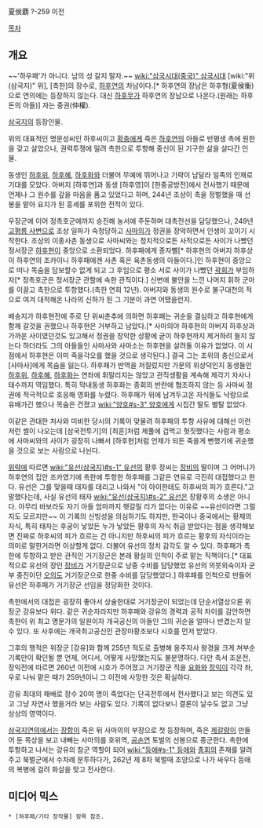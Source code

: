 夏侯覇
?-259 이전

[[목차]]
== 개요 ==
~~'하우패'가 아니다. 남의 성 갈지 말자.~~
[[wiki:"삼국시대(중국)" 삼국시대]] [wiki:"위(삼국지)" 위], [촉한]의 장수로, [[하후연]]의 차남이다.[* 하후연의 장남은 하후형(夏侯衡)으로 연의에는 등장하지 않는다. 대신 [[하후무]]가 하후연의 장남으로 나온다.(원래는 하후돈의 아들)] 자는 중권(仲權).

[[삼국지]]의 등장인물.

위의 대표적인 명문성씨인 하후씨이고 [[황충]]에게 죽은 [[하후연]]의 아들로 반평생 촉에 원한을 갖고 살았으나, 권력투쟁에 밀려 촉한으로 투항해 중신이 된 기구한 삶을 살다간 인물.

동생인 [[하후위]], [[하후혜]], [[하후화]]와 더불어 무예에 뛰어나고 기략이 남달라 일족의 인재로 기대를 모았다. 아버지 [하후연]과 동생 [하후영]이 [한중공방전]에서 전사했기 때문에 언제나 그 원수를 갚을 마음을 품고 있었다고 하며, 244년 조상이 촉을 정벌했을 때 선봉을 맡아 요지가 된 흥세를 포위한 전적이 있다.

우장군에 이어 정촉호군에까지 승진해 농서에 주둔하며 대촉전선을 담당했으나, 249년 [[고평릉 사변]]으로 조상 일파가 숙청당하고 [[사마의]]가 정권을 장악하면서 인생이 꼬이기 시작한다. 조상의 이종사촌 동생으로 사마씨와는 정치적으로든 사적으로든 사이가 나빴던 정서장군 [[하후현]]이 중앙으로 소환되었다. 하후패에게 종자뻘[* 하후현의 아버지 하후상이 하후연의 조카이니 하후패에겐 사촌 혹은 육촌동생의 아들이다.]인 하후현이 중앙으로 떠나 목숨을 담보할수 없게 되고 그 후임으로 평소 서로 사이가 나빴던 [[곽회]]가 부임하자[* 정촉호군은 정서장군 관할에 속한 관직이다.] 신변에 불안을 느낀 나머지 휘하 군마를 이끌고 촉한으로 투항했다.(촉한 연희 12년). 아버지와 동생의 원수로 불구대천의 적으로 여겨 대적해온 나라의 신하가 된 그 기분이 과연 어땠을런지. 

배송지가 하후현전에 주로 단 위씨춘추에 의하면 하후패는 귀순을 결심하고 하후현에게 함께 갈것을 권했으나 하후현은 거부하고 남았다.[* 사마의야 하후현의 아버지 하후상과 가까운 사이였던것도 있고해서 정권을 장악한 상황에 굳이 하후현까지 제거하려 들지 않는다 하더라도 그의 아들들인 사마사와 사마소는 하후현을 살려둘 이유가 없었다. 이 시점에서 하후현은 이미 죽을각오를 했을 것으로 생각된다.] 결국 그는 조위의 충신으로서 [사마사]에게 목숨을 잃는다. 하후패가 반역을 저질렀지만 가문의 위상덕인지 동생들인 [[하후위]], [[하후혜]], [[하후화]]는 연좌에 휘말리지는 않았고 관직생활을 계속해 제각기 자사나 태수까지 역임했다. 특히 막내동생 하후화는 종회의 반란에 협조하지 않는 등 사마씨 정권에 적극적으로 호응해 영화를 누렸다. 하후패가 위에 남겨두고온 자식들도 낙랑으로 유배가긴 했으나 목숨은 건졌고 [[wiki:"양호#s-3" 양호]]에게 시집간 딸도 별탈 없었다.

이같은 관대한 처사와 미비한 당시의 기록이 맞물려 하후패의 투항 사유에 대해선 이런저런 썰이 나오는데 [삼국전투기]의 [최훈]처럼 제풀에 겁먹고 헛짓했다는 사람과 평소에 사마씨와의 사이가 굉장히 나빠서 [하후현]처럼 언제가 되든 죽을게 뻔했기에 귀순했을 것으로 보는 사람으로 나뉜다.    

[[위략]]에 따르면 [[wiki:"유선(삼국지)#s-1" 유선]]의 황후 장씨는 [[장비]]의 딸이며 그 어머니가 하후연의 집안 조카였기에 촉한에 투항한 하후패를 그같은 연유로 극진히 대접했다고 한다. 유선은 그를 맞을때 태자를 데리고 나와서 "이 아이한테도 하후씨의 피가 흐른다."고 말했다는데, 사실 유선의 태자 [[wiki:"유선(삼국지)#s-2" 유선]]은 장황후의 소생은 아니다. 아무리 바보라도 자기 아들 엄마까지 헷갈릴 리가 없다는 이유로 ~~유선이라면 그럴지도 모르지만~~ 이 기록의 신빙성을 의심하기도 하지만, 한국이나 중국에서는 황제의 자식, 특히 태자는 후궁이 낳았든 누가 낳았든 황후의 자식 취급 받았다는 점을 생각해보면 진짜로 하후씨의 피가 흐르는 건 아니지만 하후씨의 피가 흐르는 황후의 자식이라는 의미로 말한거라면 이상할게 없다. 더불어 유선의 정치 감각도 알 수 있다. 하후패가 촉한에 투항하고 받은 관직인 거기장군은 본래 황실의 인척이 주로 맡는 직책이다.[* 대표적으로 유선의 장인 [[장비]]가 거기장군으로 낭중 수비를 담당했었 유선의 의붓외숙이자 군부 중진이던 [[오의]]도 거기장군으로 한중 수비를 담당했었다.] 하후패를 인척으로 만들어 유선은 하후패가 거기장군 선임을 정당화한 것이다.

촉한에서의 대접은 굉장히 좋아서 상술한대로 거기장군이 되었는데 단순서열상으론 위장군 강유보다 위다. 같은 귀순자라지만 하후패와 강유의 경력과 공적 차이를 감안하면 촉한이 위 최고 명문가의 일원이자 개국공신의 아들인 그의 귀순을 얼마나 반겼는지 알 수 있다. 또 사후에는 개국최고공신인 관장마황조보다 시호를 먼저 받았다.

그후의 행적은 위장군 [강유]와 함께 255년 적도로 출병해 옹주자사 왕경을 크게 쳐부순 기록만이 확인될 뿐 언제, 어디서, 어떻게 사망했는지도 불분명하다. 다만 촉서 조운전, 장익전에 따르면 260년 이전에 시호가 주어졌고 거기장군 직을 [[요화]]와 [[장익]]이 각각 좌, 우로 나눠 맡은 때가 259년이니 그 이전에 사망한 것은 확실하다.

강유 최대의 패배로 장수 20여 명이 죽었다는 단곡전투에서 전사했다고 보는 의견도 있고 그냥 자연사 했을거라 보는 사람도 있다. 기록이 없다보니 결론이 날수도 없고 그냥 상상의 영역이다.

[[삼국지연의]]에서는 [[장합]]이 죽은 뒤 사마의의 부장으로 첫 등장하며, 죽은 [[제갈량]]이 만들어 둔 목상을 보고 내빼는 사마의를 호위역, [[공손연]] 토벌의 선봉으로 종군한다. 촉한에 투항하고 나서는 강유의 참군 역할이 되어 [[wiki:"등애#s-1" 등애]]와 [[종회]]의 존재를 알려주고 북벌군에서 수차례 분투하다가, 262년 제 8차 북벌때 조양으로 나가 싸우다 등애의 복병에 걸려 화살을 맞고 전사한다.

== 미디어 믹스 ==
 * [하후패/기타 창작물] 항목 참조.
